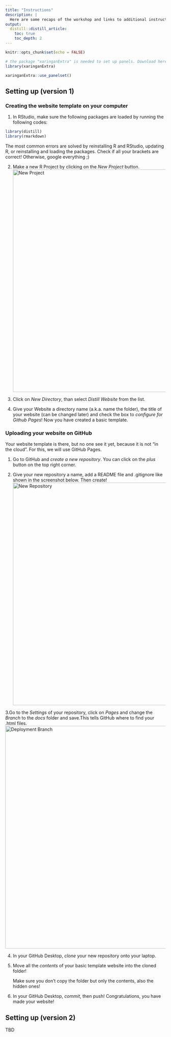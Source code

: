 ```yaml
---
title: "Instructions"
description: |
  Here are some recaps of the workshop and links to additional instructions for you to explore!
output:
  distill::distill_article:
    toc: true
    toc_depth: 2
---
```


```r
knitr::opts_chunk$set(echo = FALSE)

# the package "xaringanExtra" is needed to set up panels. Download here: devtools::install_github("gadenbuie/xaringanExtra")
library(xaringanExtra)

xaringanExtra::use_panelset()
```

::::: {.panelset}

::: {.panel}
## Setting up (version 1){.panel-name}

### Creating the website template on your computer

1. In RStudio, make sure the following packages are loaded by running the following codes:  
  
```r
library(distill)
library(rmarkdown)
```
<aside>  
The most common errors are solved by reinstalling R and RStudio, updating R, or reinstalling and loading the packages. Check if all your brackets are correct! Otherwise, google everything ;)
</aside>  
    
2. Make a new R Project by clicking on the *New Project* button.
![New Project](resources/new_project.png){width=700px}

3. Click on *New Directory*, than select *Distill Website* from the list.

4. Give your Website a directory name (a.k.a. name the folder), the title of your website (can be changed later) and check the box to *configure for Github Pages*! Now you have created a basic template. 

### Uploading your website on GitHub

Your website template is there, but no one see it yet, because it is not "in the cloud". For this, we will use GitHub Pages.

1. Go to GitHub and *create a new repository*. You can click on the *plus* button on the top right corner. 

2. Give your new repository a name, add a README file and .gitignore like shown in the screenshot below. Then create!
![New Repository](resources/new_repo.png){width=700px}

3.Go to the *Settings* of your repository, click on *Pages* and change the *Branch* to the *docs* folder and save.This tells GitHub where to find your .html files.
![Deployment Branch](resources/pages.png){width=700px}

4. In your GitHub Desktop, *clone* your new repository onto your laptop. 

5. Move all the *contents* of your basic template website into the cloned folder! 
<aside>  
Make sure you don't copy the folder but only the contents, also the hidden ones!
</aside>
  
6. In your GitHub Desktop, *commit*, then push! Congratulations, you have made your website!

:::

::: {.panel}
## Setting up (version 2)
TBD
:::

:::::